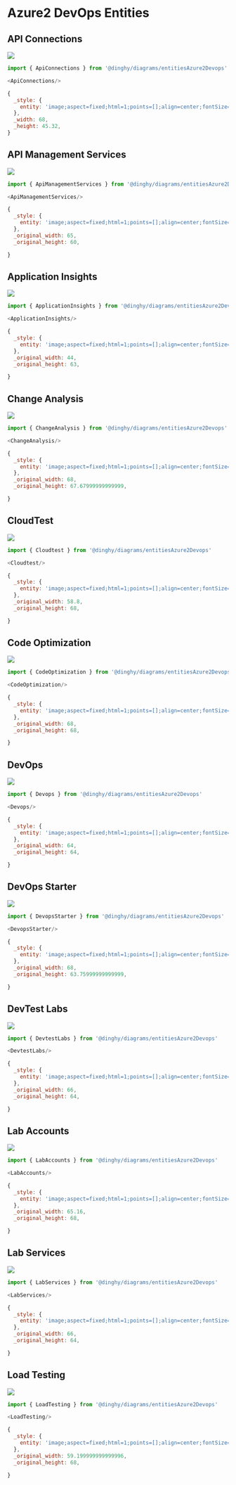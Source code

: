 
# Azure2 DevOps Entities


## API Connections

<Tabs>
  <TabItem value="Preview">

![](./api-connections.png#drawio)

  </TabItem>
  <TabItem value="Usage">
    
```js
import { ApiConnections } from '@dinghy/diagrams/entitiesAzure2Devops'

<ApiConnections/>
```

  </TabItem>
  <TabItem value="Definition">
    
```js
{
  _style: {
    entity: 'image;aspect=fixed;html=1;points=[];align=center;fontSize=12;image=img/lib/azure2/devops/API_Connections.svg;strokeColor=none;',
  },
  _width: 68,
  _height: 45.32,
}
```

  </TabItem>
</Tabs>


## API Management Services

<Tabs>
  <TabItem value="Preview">

![](./api-management-services.png#drawio)

  </TabItem>
  <TabItem value="Usage">
    
```js
import { ApiManagementServices } from '@dinghy/diagrams/entitiesAzure2Devops'

<ApiManagementServices/>
```

  </TabItem>
  <TabItem value="Definition">
    
```js
{
  _style: {
    entity: 'image;aspect=fixed;html=1;points=[];align=center;fontSize=12;image=img/lib/azure2/app_services/API_Management_Services.svg;strokeColor=none;',
  },
  _original_width: 65,
  _original_height: 60,

}
```

  </TabItem>
</Tabs>


## Application Insights

<Tabs>
  <TabItem value="Preview">

![](./application-insights.png#drawio)

  </TabItem>
  <TabItem value="Usage">
    
```js
import { ApplicationInsights } from '@dinghy/diagrams/entitiesAzure2Devops'

<ApplicationInsights/>
```

  </TabItem>
  <TabItem value="Definition">
    
```js
{
  _style: {
    entity: 'image;aspect=fixed;html=1;points=[];align=center;fontSize=12;image=img/lib/azure2/devops/Application_Insights.svg;strokeColor=none;',
  },
  _original_width: 44,
  _original_height: 63,

}
```

  </TabItem>
</Tabs>


## Change Analysis

<Tabs>
  <TabItem value="Preview">

![](./change-analysis.png#drawio)

  </TabItem>
  <TabItem value="Usage">
    
```js
import { ChangeAnalysis } from '@dinghy/diagrams/entitiesAzure2Devops'

<ChangeAnalysis/>
```

  </TabItem>
  <TabItem value="Definition">
    
```js
{
  _style: {
    entity: 'image;aspect=fixed;html=1;points=[];align=center;fontSize=12;image=img/lib/azure2/devops/Change_Analysis.svg;strokeColor=none;',
  },
  _original_width: 68,
  _original_height: 67.67999999999999,

}
```

  </TabItem>
</Tabs>


## CloudTest

<Tabs>
  <TabItem value="Preview">

![](./cloudtest.png#drawio)

  </TabItem>
  <TabItem value="Usage">
    
```js
import { Cloudtest } from '@dinghy/diagrams/entitiesAzure2Devops'

<Cloudtest/>
```

  </TabItem>
  <TabItem value="Definition">
    
```js
{
  _style: {
    entity: 'image;aspect=fixed;html=1;points=[];align=center;fontSize=12;image=img/lib/azure2/devops/CloudTest.svg;strokeColor=none;',
  },
  _original_width: 58.8,
  _original_height: 68,

}
```

  </TabItem>
</Tabs>


## Code Optimization

<Tabs>
  <TabItem value="Preview">

![](./code-optimization.png#drawio)

  </TabItem>
  <TabItem value="Usage">
    
```js
import { CodeOptimization } from '@dinghy/diagrams/entitiesAzure2Devops'

<CodeOptimization/>
```

  </TabItem>
  <TabItem value="Definition">
    
```js
{
  _style: {
    entity: 'image;aspect=fixed;html=1;points=[];align=center;fontSize=12;image=img/lib/azure2/devops/Code_Optimization.svg;strokeColor=none;',
  },
  _original_width: 68,
  _original_height: 68,

}
```

  </TabItem>
</Tabs>


## DevOps

<Tabs>
  <TabItem value="Preview">

![](./devops.png#drawio)

  </TabItem>
  <TabItem value="Usage">
    
```js
import { Devops } from '@dinghy/diagrams/entitiesAzure2Devops'

<Devops/>
```

  </TabItem>
  <TabItem value="Definition">
    
```js
{
  _style: {
    entity: 'image;aspect=fixed;html=1;points=[];align=center;fontSize=12;image=img/lib/azure2/devops/Azure_DevOps.svg;strokeColor=none;',
  },
  _original_width: 64,
  _original_height: 64,

}
```

  </TabItem>
</Tabs>


## DevOps Starter

<Tabs>
  <TabItem value="Preview">

![](./devops-starter.png#drawio)

  </TabItem>
  <TabItem value="Usage">
    
```js
import { DevopsStarter } from '@dinghy/diagrams/entitiesAzure2Devops'

<DevopsStarter/>
```

  </TabItem>
  <TabItem value="Definition">
    
```js
{
  _style: {
    entity: 'image;aspect=fixed;html=1;points=[];align=center;fontSize=12;image=img/lib/azure2/devops/DevOps_Starter.svg;strokeColor=none;',
  },
  _original_width: 68,
  _original_height: 63.75999999999999,

}
```

  </TabItem>
</Tabs>


## DevTest Labs

<Tabs>
  <TabItem value="Preview">

![](./devtest-labs.png#drawio)

  </TabItem>
  <TabItem value="Usage">
    
```js
import { DevtestLabs } from '@dinghy/diagrams/entitiesAzure2Devops'

<DevtestLabs/>
```

  </TabItem>
  <TabItem value="Definition">
    
```js
{
  _style: {
    entity: 'image;aspect=fixed;html=1;points=[];align=center;fontSize=12;image=img/lib/azure2/devops/DevTest_Labs.svg;strokeColor=none;',
  },
  _original_width: 66,
  _original_height: 64,

}
```

  </TabItem>
</Tabs>


## Lab Accounts

<Tabs>
  <TabItem value="Preview">

![](./lab-accounts.png#drawio)

  </TabItem>
  <TabItem value="Usage">
    
```js
import { LabAccounts } from '@dinghy/diagrams/entitiesAzure2Devops'

<LabAccounts/>
```

  </TabItem>
  <TabItem value="Definition">
    
```js
{
  _style: {
    entity: 'image;aspect=fixed;html=1;points=[];align=center;fontSize=12;image=img/lib/azure2/devops/Lab_Accounts.svg;strokeColor=none;',
  },
  _original_width: 65.16,
  _original_height: 68,

}
```

  </TabItem>
</Tabs>


## Lab Services

<Tabs>
  <TabItem value="Preview">

![](./lab-services.png#drawio)

  </TabItem>
  <TabItem value="Usage">
    
```js
import { LabServices } from '@dinghy/diagrams/entitiesAzure2Devops'

<LabServices/>
```

  </TabItem>
  <TabItem value="Definition">
    
```js
{
  _style: {
    entity: 'image;aspect=fixed;html=1;points=[];align=center;fontSize=12;image=img/lib/azure2/devops/Lab_Services.svg;strokeColor=none;',
  },
  _original_width: 66,
  _original_height: 64,

}
```

  </TabItem>
</Tabs>


## Load Testing

<Tabs>
  <TabItem value="Preview">

![](./load-testing.png#drawio)

  </TabItem>
  <TabItem value="Usage">
    
```js
import { LoadTesting } from '@dinghy/diagrams/entitiesAzure2Devops'

<LoadTesting/>
```

  </TabItem>
  <TabItem value="Definition">
    
```js
{
  _style: {
    entity: 'image;aspect=fixed;html=1;points=[];align=center;fontSize=12;image=img/lib/azure2/other/Load_Testing.svg;strokeColor=none;',
  },
  _original_width: 59.199999999999996,
  _original_height: 68,

}
```

  </TabItem>
</Tabs>


